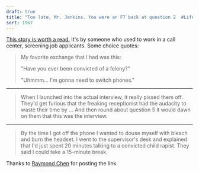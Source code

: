 ```yaml
---
draft: true
title: "Too late, Mr. Jenkins. You were an F7 back at question 2  #Life"
sort: 1967
---
```

<a href="http://www.salon.com/tech/feature/2003/02/04/phone_center/index.html">This story is worth a read.</a> It's by someone who used to work in a call center, screening job applicants. Some choice quotes:

> My favorite exchange that I had was this:
>
> "Have you ever been convicted of a felony?"
>
> "Uhmmm... I'm gonna need to switch phones."
<hr />
<blockquote>When I launched into the actual interview, it really pissed them off. They'd get furious that the freaking receptionist had the audacity to waste their time by ... And then round about question 5 it would dawn on them that this was the interview.</blockquote>

<hr />
<blockquote>By the time I got off the phone I wanted to douse myself with bleach and burn the headset. I went to the supervisor's desk and explained that I'd just spent 20 minutes talking to a convicted child rapist. They said I could take a 15-minute break.</blockquote>
Thanks to <a href="http://weblogs.asp.net/oldnewthing/archive/2004/06/18/159249.aspx">Raymond Chen</a> for posting the link.
